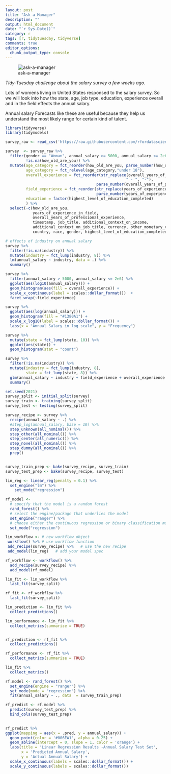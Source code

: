 ```yaml
---
layout: post
title: "Ask a Manager"
description: ""
output: html_document
date: "`r Sys.Date()`"
category: r
tags: [r, tidytuesday, tidyverse]
comments: true
editor_options: 
  chunk_output_type: console
---
```


![ask-a-manager](https://www.askamanager.org/wp-content/uploads/2019/09/cropped-aam-resize-1-550px_width.png)

*Tidy-Tuesday challenge about the salary survey a few weeks ago.*

Lots of womens living in United States responsed to the salary survey. So we will look into how the state, age, job type, education, experience overall and in the field effects the annual salary. 

Annual salary Forecasts like these are useful because they help us understand the most likely range for certain kind of talent.


```r
library(tidyverse)
library(tidymodels)
```


```r
survey_raw <- read_csv('https://raw.githubusercontent.com/rfordatascience/tidytuesday/master/data/2021/2021-05-18/survey.csv')
```


```r
survey  <- survey_raw %>%
  filter(gender == "Woman", annual_salary >= 5000, annual_salary <= 2e6, currency == "USD",
         !is.na(how_old_are_you)) %>%
  mutate(age_category = fct_reorder(how_old_are_you, parse_number(how_old_are_you)),
         age_category = fct_relevel(age_category,"under 18"),
         overall_experience = fct_reorder(str_replace(overall_years_of_professional_experience, 
                                                     " - ", "-"),
                                        parse_number(overall_years_of_professional_experience)),
         field_experience = fct_reorder(str_replace(years_of_experience_in_field, " - ", "-"),
                                        parse_number(years_of_experience_in_field)),
         education = factor(highest_level_of_education_completed)
         ) %>%
  select(-c(how_old_are_you, 
            years_of_experience_in_field, 
            overall_years_of_professional_experience,
            timestamp, job_title, additional_context_on_income, 
            additional_context_on_job_title, currency, other_monetary_comp, currency_other,
            country, race, gender, highest_level_of_education_completed))
```



```r
# effects of industry on annual salary
survey %>%
  filter(!is.na(industry)) %>%
  mutate(industry = fct_lump(industry, 8)) %>%
  lm(annual_salary ~ industry, data = .) %>%
  summary()
```


```r
survey %>%
  filter(annual_salary > 5000, annual_salary <= 2e6) %>%
  ggplot(aes(log10(annual_salary))) +
  geom_histogram(aes(fill = overall_experience)) +
  scale_x_continuous(label = scales::dollar_format())  +
  facet_wrap(~field_experience)
```

```r
survey %>%
  ggplot(aes(log(annual_salary))) +
  geom_histogram(fill = "#1380A1") +
  scale_x_log10(label = scales::dollar_format()) +
  labs(x = "Annual Salary in log scale", y = "Frequency")
```

```r
survey %>%
  mutate(state = fct_lump(state, 10)) %>%
  ggplot(aes(state)) +
  geom_histogram(stat = "count")
```


```r
survey %>%
  filter(!is.na(industry)) %>%
  mutate(industry = fct_lump(industry, 8),
         state = fct_lump(state, 8)) %>%
  glm(annual_salary ~ industry + field_experience + overall_experience + age_category + state + education, data = .) %>%
  summary()
```


```r
set.seed(2021)
survey_split <- initial_split(survey)
survey_train <- training(survey_split)
survey_test <- testing(survey_split)
```

 
```r
survey_recipe <- survey %>%
  recipe(annual_salary ~ .) %>%
  #step_log(annual_salary, base = 10) %>%
  step_unknown(all_nominal()) %>%
  step_other(all_nominal()) %>%
  step_center(all_numeric()) %>%
  step_novel(all_nominal()) %>%
  step_dummy(all_nominal()) %>%
  prep()


survey_train_prep <- bake(survey_recipe, survey_train)
survey_test_prep <- bake(survey_recipe, survey_test)
```


```r
lin_reg <- linear_reg(penalty = 0.1) %>%
  set_engine("lm") %>%
    set_mode("regression") 

rf_model <- 
  # specify that the model is a random forest
  rand_forest() %>%
  # select the engine/package that underlies the model
  set_engine("ranger") %>%
  # choose either the continuous regression or binary classification mode
  set_mode("regression")
```


```r
lin_workflow <- # new workflow object
 workflow() %>% # use workflow function
 add_recipe(survey_recipe) %>%   # use the new recipe
 add_model(lin_reg)   # add your model spec

rf_workflow <- workflow() %>%
  add_recipe(survey_recipe) %>%
  add_model(rf_model)
```


```r
lin_fit <- lin_workflow %>%
  last_fit(survey_split)

rf_fit <- rf_workflow %>%
  last_fit(survey_split)
```


```r
lin_prediction <- lin_fit %>%
  collect_predictions()

lin_performance <- lin_fit %>%
  collect_metrics(summarize = TRUE)


rf_prediction <- rf_fit %>%
  collect_predictions()

rf_performance <- rf_fit %>%
  collect_metrics(summarize = TRUE)
```

```r
lin_fit %>%
  collect_metrics()

rf.model <- rand_forest() %>%
  set_engine(engine = "ranger") %>%
  set_mode(mode = "regression") %>%
  fit(annual_salary ~ ., data  = survey_train_prep)

rf_predict <- rf.model %>%
  predict(survey_test_prep) %>%
  bind_cols(survey_test_prep)
  
```

```r
rf_predict %>%
ggplot(mapping = aes(x = .pred, y = annual_salary)) +
  geom_point(color = '#006EA1', alpha = 0.25) +
  geom_abline(intercept = 0, slope = 1, color = 'orange') +
  labs(title = 'Linear Regression Results -Annual Salary Test Set',
       x = 'Predicted Annual Salary',
       y = 'Actual Annual Salary') +
  scale_x_continuous(labels = scales::dollar_format()) +
  scale_y_continuous(labels = scales::dollar_format())

```



